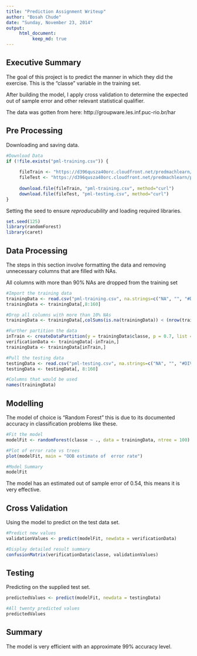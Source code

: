 ```yaml
---
title: "Prediction Assignment Writeup"
author: "Bosah Chude"
date: "Sunday, November 23, 2014"
output: 
     html_document:
          keep_md: true
---
```

## Executive Summary

The goal of this project is to predict the manner in which they did the exercise. This is the "classe" variable in the training set.

After building the model, I apply cross validation to determine the expected out of sample error and other relevant statistical qualifier. 

The data was gotten from here: http://groupware.les.inf.puc-rio.br/har

## Pre Processing

Downloading and saving data.

```r
#Download Data
if (!file.exists("pml-training.csv")) {
     
     fileTrain <- "https://d396qusza40orc.cloudfront.net/predmachlearn/pml-training.csv"
     fileTest <- "https://d396qusza40orc.cloudfront.net/predmachlearn/pml-testing.csv"
     
     download.file(fileTrain, "pml-training.csv", method="curl")
     download.file(fileTest, "pml-testing.csv", method="curl")
}
```

Setting the seed to ensure *reproducubility* and loading required libraries.

```r
set.seed(125)
library(randomForest)
library(caret)
```


## Data Processing

The steps in this section involve formatting the data and removing unnecessary columns that are filled with NAs.

All columns with more than 90% NAs are dropped from the training set

```r
#Import the training data
trainingData <- read.csv("pml-training.csv", na.strings=c("NA", "", "#DIV/0!", " "))
trainingData <- trainingData[,8:160]

#Drop all columns with more than 10% NAs
trainingData <- trainingData[,colSums(is.na(trainingData)) < (nrow(trainingData) * 0.9)]

#Further partition the data
inTrain <- createDataPartition(y = trainingData$classe, p = 0.7, list = FALSE)
verificationData <- trainingData[-inTrain,]
trainingData <- trainingData[inTrain,]

#Pull the testing data
testingData <- read.csv("pml-testing.csv", na.strings=c("NA", "", "#DIV/0!", " "))
testingData <- testingData[, 8:160]

#Columns that would be used
names(trainingData)
```

## Modelling

The model of choice is "Random Forest" this is due to its documented accuracy in classification problems like these.

```r
#Fit the model
modelFit <- randomForest(classe ~ ., data = trainingData, ntree = 100)

#Plot of error rate vs trees
plot(modelFit, main = "OOB estimate of  error rate")

#Model Summary
modelFit

```

The model has an estimated out of sample error of 0.54, this means it is very effective.

## Cross Validation

Using the model to predict on the test data set.
```r
#Predict new values
validationValues <- predict(modelFit, newdata = verificationData)

#Display detailed result summary
confusionMatrix(verificationData$classe, validationValues)
```

## Testing

Predicting on the supplied test set.

```r
predictedValues <- predict(modelFit, newdata = testingData)

#All twenty predicted values
predictedValues
```

## Summary

The model is very efficient with an approximate 99% accuracy level. 
